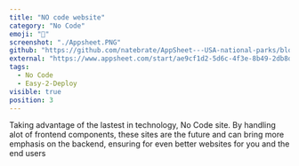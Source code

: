 ```yaml
---
title: "NO code website"
category: "No Code"
emoji: "🧰"
screenshot: "./Appsheet.PNG"
github: "https://github.com/natebrate/AppSheet---USA-national-parks/blob/main/README.md"
external: "https://www.appsheet.com/start/ae9cf1d2-5d6c-4f3e-8b49-2db8dffdd5bc"
tags:
  - No Code
  - Easy-2-Deploy
visible: true
position: 3
---
```


Taking advantage of the lastest in technology, No Code site. 
By handling alot of frontend components,
these sites are the future and can bring more emphasis on the backend, 
ensuring for even better websites for you and the end users